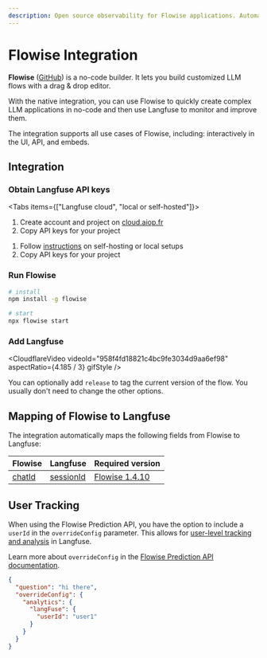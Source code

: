 ```yaml
---
description: Open source observability for Flowise applications. Automatically capture detailed traces and metrics for every request.
---
```



# Flowise Integration

**Flowise** ([GitHub](https://github.com/FlowiseAI/Flowise)) is a no-code builder. It lets you build customized LLM flows with a drag & drop editor.

With the native integration, you can use Flowise to quickly create complex LLM applications in no-code and then use Langfuse to monitor and improve them.

The integration supports all use cases of Flowise, including: interactively in the UI, API, and embeds.

## Integration

<Steps>

### Obtain Langfuse API keys

<Tabs items={["Langfuse cloud", "local or self-hosted"]}>
<Tab>

1. Create account and project on
   [cloud.aiop.fr](https://cloud.aiop.fr/auth/sign-up)
2. Copy API keys for your
   project

</Tab>
<Tab>

1. Follow [instructions](/docs/get-started/) on self-hosting or local setups
2. Copy API keys for your
   project

</Tab>
</Tabs>

### Run Flowise

```sh
# install
npm install -g flowise

# start
npx flowise start
```

### Add Langfuse

<CloudflareVideo
  videoId="958f4fd18821c4bc9fe3034d9aa6ef98"
  aspectRatio={4.185 / 3}
  gifStyle
/>

You can optionally add `release` to tag the current version of the flow. You usually don't need to change the other options.

</Steps>

## Mapping of Flowise to Langfuse

The integration automatically maps the following fields from Flowise to Langfuse:

| Flowise                                                          | Langfuse                            | Required version                                                                     |
| ---------------------------------------------------------------- | ----------------------------------- | ------------------------------------------------------------------------------------ |
| [chatId](https://docs.flowiseai.com/integrations/memory/threads) | [sessionId](/docs/tracing/sessions) | [Flowise 1.4.10](https://github.com/FlowiseAI/Flowise/releases/tag/flowise%401.4.10) |

## User Tracking

When using the Flowise Prediction API, you have the option to include a `userId` in the `overrideConfig` parameter. This allows for [user-level tracking and analysis](/docs/tracing/users) in Langfuse.

Learn more about `overrideConfig` in the [Flowise Prediction API documentation](https://docs.flowiseai.com/using-flowise/api#prediction-api).

```json
{
  "question": "hi there",
  "overrideConfig": {
    "analytics": {
      "langFuse": {
        "userId": "user1"
      }
    }
  }
}
```
